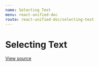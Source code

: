 ```yaml
---
name: Selecting Text
menu: react-unified-doc
route: react-unified-doc/selecting-text
---
```



# Selecting Text

[View source](https://github.com/chrisrzhou/unified-doc/tree/master/docs/react-unified-doc/examples/selecting-text.tsx)

<SelectingTextExample />
